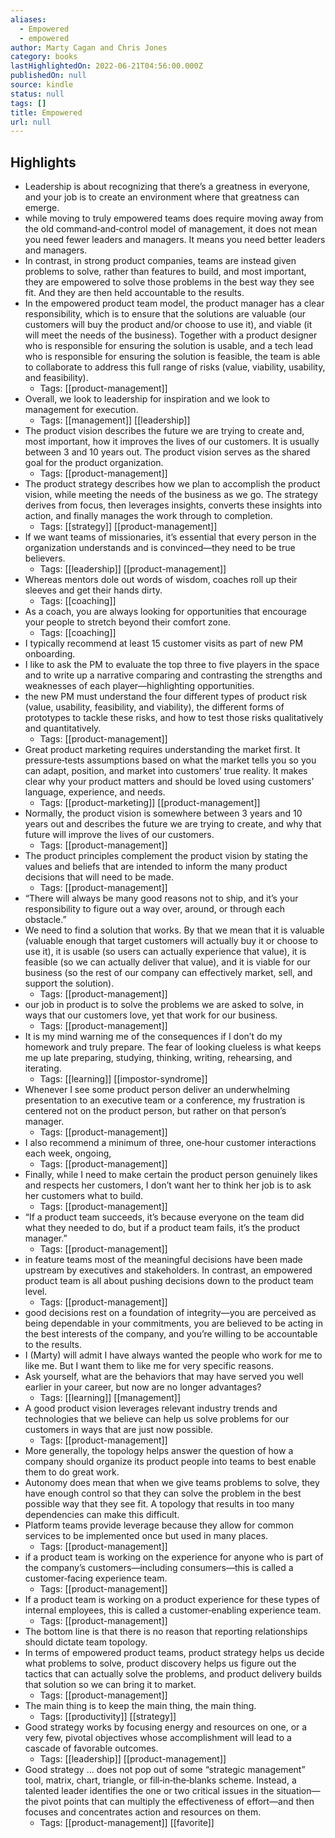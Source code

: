 ```yaml
---
aliases:
  - Empowered
  - empowered
author: Marty Cagan and Chris Jones
category: books
lastHighlightedOn: 2022-06-21T04:56:00.000Z
publishedOn: null
source: kindle
status: null
tags: []
title: Empowered
url: null
---
```

## Highlights

- Leadership is about recognizing that there’s a greatness in everyone, and your job is to create an environment where that greatness can emerge.
- while moving to truly empowered teams does require moving away from the old command‐and‐control model of management, it does not mean you need fewer leaders and managers. It means you need better leaders and managers.
- In contrast, in strong product companies, teams are instead given problems to solve, rather than features to build, and most important, they are empowered to solve those problems in the best way they see fit. And they are then held accountable to the results.
- In the empowered product team model, the product manager has a clear responsibility, which is to ensure that the solutions are valuable (our customers will buy the product and/or choose to use it), and viable (it will meet the needs of the business). Together with a product designer who is responsible for ensuring the solution is usable, and a tech lead who is responsible for ensuring the solution is feasible, the team is able to collaborate to address this full range of risks (value, viability, usability, and feasibility).
    - Tags: [[product-management]]
- Overall, we look to leadership for inspiration and we look to management for execution.
    - Tags: [[management]] [[leadership]]
- The product vision describes the future we are trying to create and, most important, how it improves the lives of our customers. It is usually between 3 and 10 years out. The product vision serves as the shared goal for the product organization.
    - Tags: [[product-management]]
- The product strategy describes how we plan to accomplish the product vision, while meeting the needs of the business as we go. The strategy derives from focus, then leverages insights, converts these insights into action, and finally manages the work through to completion.
    - Tags: [[strategy]] [[product-management]]
- If we want teams of missionaries, it’s essential that every person in the organization understands and is convinced—they need to be true believers.
    - Tags: [[leadership]] [[product-management]]
- Whereas mentors dole out words of wisdom, coaches roll up their sleeves and get their hands dirty.
    - Tags: [[coaching]]
- As a coach, you are always looking for opportunities that encourage your people to stretch beyond their comfort zone.
    - Tags: [[coaching]]
- I typically recommend at least 15 customer visits as part of new PM onboarding.
- I like to ask the PM to evaluate the top three to five players in the space and to write up a narrative comparing and contrasting the strengths and weaknesses of each player—highlighting opportunities.
- the new PM must understand the four different types of product risk (value, usability, feasibility, and viability), the different forms of prototypes to tackle these risks, and how to test those risks qualitatively and quantitatively.
    - Tags: [[product-management]]
- Great product marketing requires understanding the market first. It pressure‐tests assumptions based on what the market tells you so you can adapt, position, and market into customers’ true reality. It makes clear why your product matters and should be loved using customers’ language, experience, and needs.
    - Tags: [[product-marketing]] [[product-management]]
- Normally, the product vision is somewhere between 3 years and 10 years out and describes the future we are trying to create, and why that future will improve the lives of our customers.
    - Tags: [[product-management]]
- The product principles complement the product vision by stating the values and beliefs that are intended to inform the many product decisions that will need to be made.
    - Tags: [[product-management]]
- “There will always be many good reasons not to ship, and it’s your responsibility to figure out a way over, around, or through each obstacle.”
- We need to find a solution that works. By that we mean that it is valuable (valuable enough that target customers will actually buy it or choose to use it), it is usable (so users can actually experience that value), it is feasible (so we can actually deliver that value), and it is viable for our business (so the rest of our company can effectively market, sell, and support the solution).
    - Tags: [[product-management]]
- our job in product is to solve the problems we are asked to solve, in ways that our customers love, yet that work for our business.
    - Tags: [[product-management]]
- It is my mind warning me of the consequences if I don’t do my homework and truly prepare. The fear of looking clueless is what keeps me up late preparing, studying, thinking, writing, rehearsing, and iterating.
    - Tags: [[learning]] [[impostor-syndrome]]
- Whenever I see some product person deliver an underwhelming presentation to an executive team or a conference, my frustration is centered not on the product person, but rather on that person’s manager.
    - Tags: [[product-management]]
- I also recommend a minimum of three, one‐hour customer interactions each week, ongoing,
    - Tags: [[product-management]]
- Finally, while I need to make certain the product person genuinely likes and respects her customers, I don’t want her to think her job is to ask her customers what to build.
    - Tags: [[product-management]]
- “If a product team succeeds, it’s because everyone on the team did what they needed to do, but if a product team fails, it’s the product manager.”
    - Tags: [[product-management]]
- in feature teams most of the meaningful decisions have been made upstream by executives and stakeholders. In contrast, an empowered product team is all about pushing decisions down to the product team level.
    - Tags: [[product-management]]
- good decisions rest on a foundation of integrity—you are perceived as being dependable in your commitments, you are believed to be acting in the best interests of the company, and you’re willing to be accountable to the results.
- I (Marty) will admit I have always wanted the people who work for me to like me. But I want them to like me for very specific reasons.
- Ask yourself, what are the behaviors that may have served you well earlier in your career, but now are no longer advantages?
    - Tags: [[learning]] [[management]]
- A good product vision leverages relevant industry trends and technologies that we believe can help us solve problems for our customers in ways that are just now possible.
    - Tags: [[product-management]]
- More generally, the topology helps answer the question of how a company should organize its product people into teams to best enable them to do great work.
- Autonomy does mean that when we give teams problems to solve, they have enough control so that they can solve the problem in the best possible way that they see fit. A topology that results in too many dependencies can make this difficult.
- Platform teams provide leverage because they allow for common services to be implemented once but used in many places.
    - Tags: [[product-management]]
- if a product team is working on the experience for anyone who is part of the company’s customers—including consumers—this is called a customer‐facing experience team.
    - Tags: [[product-management]]
- If a product team is working on a product experience for these types of internal employees, this is called a customer‐enabling experience team.
    - Tags: [[product-management]]
- The bottom line is that there is no reason that reporting relationships should dictate team topology.
- In terms of empowered product teams, product strategy helps us decide what problems to solve, product discovery helps us figure out the tactics that can actually solve the problems, and product delivery builds that solution so we can bring it to market.
    - Tags: [[product-management]]
- The main thing is to keep the main thing, the main thing.
    - Tags: [[productivity]] [[strategy]]
- Good strategy works by focusing energy and resources on one, or a very few, pivotal objectives whose accomplishment will lead to a cascade of favorable outcomes.
    - Tags: [[leadership]] [[product-management]]
- Good strategy … does not pop out of some “strategic management” tool, matrix, chart, triangle, or fill‐in‐the‐blanks scheme. Instead, a talented leader identifies the one or two critical issues in the situation—the pivot points that can multiply the effectiveness of effort—and then focuses and concentrates action and resources on them.
    - Tags: [[product-management]] [[favorite]]
